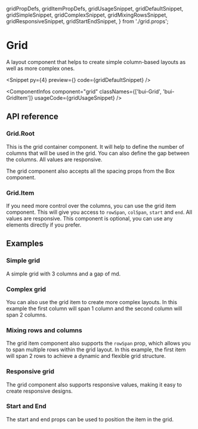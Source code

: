   gridPropDefs,
  gridItemPropDefs,
  gridUsageSnippet,
  gridDefaultSnippet,
  gridSimpleSnippet,
  gridComplexSnippet,
  gridMixingRowsSnippet,
  gridResponsiveSnippet,
  gridStartEndSnippet,
} from './grid.props';

# Grid

A layout component that helps to create simple column-based layouts as well as
more complex ones.

<Snippet
  py={4}
  preview={<GridSnippet story="Default" />}
  code={gridDefaultSnippet}
/>

<ComponentInfos
  component="grid"
  classNames={['bui-Grid', 'bui-GridItem']}
  usageCode={gridUsageSnippet}
/>

## API reference

### Grid.Root

This is the grid container component. It will help to define the number of
columns that will be used in the grid. You can also define the gap between the
columns. All values are responsive.

<PropsTable data={gridPropDefs} />

The grid component also accepts all the spacing props from the Box component.

<PropsTable data={spacingPropDefs} />

### Grid.Item

If you need more control over the columns, you can use the grid item
component. This will give you access to `rowSpan`, `colSpan`, `start` and
`end`. All values are responsive. This component is optional, you can use any
elements directly if you prefer.

<PropsTable data={gridItemPropDefs} />

## Examples

### Simple grid

A simple grid with 3 columns and a gap of md.

<CodeBlock code={gridSimpleSnippet} />

### Complex grid

You can also use the grid item to create more complex layouts. In this example
the first column will span 1 column and the second column will span 2 columns.

<CodeBlock code={gridComplexSnippet} />

### Mixing rows and columns

The grid item component also supports the `rowSpan` prop, which allows you to
span multiple rows within the grid layout. In this example, the first item
will span 2 rows to achieve a dynamic and flexible grid structure.

<CodeBlock code={gridMixingRowsSnippet} />

### Responsive grid

The grid component also supports responsive values, making it easy to create
responsive designs.

<CodeBlock code={gridResponsiveSnippet} />

### Start and End

The start and end props can be used to position the item in the grid.

<CodeBlock code={gridStartEndSnippet} />

